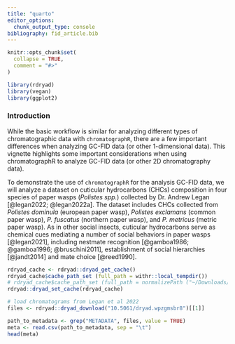 ```yaml
---
title: "quarto"
editor_options: 
  chunk_output_type: console
bibliography: fid_article.bib
---
```


```r
knitr::opts_chunk$set(
  collapse = TRUE,
  comment = "#>"
)
```

```r
library(rdryad)
library(vegan)
library(ggplot2)
```

### Introduction

While the basic workflow is similar for analyzing different types of chromatographic data with `chromatographR`, there are a few important differences when analyzing GC-FID data (or other 1-dimensional data). This vignette highlights some important considerations when using chromatographR to analyze GC-FID data (or other 2D chromatography data).

To demonstrate the use of `chromatographR` for the analysis GC-FID data, we will analyze a dataset on cuticular hydrocarbons (CHCs) composition in four species of paper wasps (*Polistes spp.*) collected by Dr. Andrew Legan [@legan2022; @legan2022a]. The dataset includes CHCs collected from *Polistes dominula* (european paper wasp), *Polistes exclamans* (common paper wasp), *P. fuscatus* (northern paper wasp), and *P. metricus* (metric paper wasp). As in other social insects, cuticular hydrocarbons serve as chemical cues mediating a number of social behaviors in paper wasps [@legan2021], including nestmate recognition [@gamboa1986; @gamboa1996; @bruschini2011], establishment of social hierarchies [@jandt2014] and mate choice [@reed1990].

```r
rdryad_cache <- rdryad::dryad_get_cache()
rdryad_cache$cache_path_set (full_path = withr::local_tempdir())
# rdryad_cache$cache_path_set (full_path = normalizePath ("~/Downloads/junk", mustWork = FALSE))
rdryad::dryad_set_cache(rdryad_cache)

# load chromatograms from Legan et al 2022
files <- rdryad::dryad_download("10.5061/dryad.wpzgmsbr8")[[1]]

path_to_metadata <- grep("METADATA", files, value = TRUE)
meta <- read.csv(path_to_metadata, sep = "\t")
head(meta)
```
